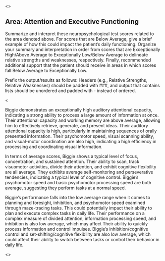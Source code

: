 <<PROMPT>>

## Area: Attention and Executive Functioning

Summarize and interpret these neuropsychological test scores related to the area
denoted above. For scores that are Below
Average, give a brief example of how this could impact the patient's daily
functioning. Organize your summary and interpretation in order from scores that
are Exceptionally High/Above Average to Exceptionally Low/Below Average to
delineate relative strengths and weaknesses, respectively. Finally, recommended
additional support that the patient should receive in areas in which scores fall
Below Average to Exceptionally Low.

Prefix the output/results as follows: Headers (e.g., Relative Strengths,
Relative Weaknesses) should be padded with ###, and output that contains lists should be
unordered and padded with - instead of ordered.

<<EXAMPLE>>

Biggie demonstrates an exceptionally high auditory attentional capacity, indicating a strong ability to process a large amount of information at once. Their attentional capacity and working memory are above average, allowing him to effectively retrieve, generate, and present ideas. Their auditory attentional capacity is high, particularly in maintaining sequences of orally presented information. Their psychomotor speed, visual scanning ability, and visual-motor coordination are also high, indicating a high efficiency in processing and coordinating visual information.

In terms of average scores, Biggie shows a typical level of focus, concentration, and sustained attention. Their ability to scan, track visuomotor activities, divide their attention, and exhibit cognitive flexibility are all average. They exhibits average self-monitoring and perseverative tendencies, indicating a typical level of cognitive control. Biggie's psychomotor speed and basic psychomotor processing speed are both average, suggesting they perform tasks at a normal speed.

Biggie's performance falls into the low average range when it comes to planning and foresight, inhibition, and psychomotor speed examined through maze-tracing tasks. This could potentially impact their ability to plan and execute complex tasks in daily life. Their performance on a complex measure of divided attention, information processing speed, and inhibition is also low average, which may affect Their ability to quickly process information and control impulses. Biggie's inhibition/cognitive control and set-shifting/cognitive flexibility are also low average, which could affect their ability to switch between tasks or control their behavior in daily life.

<<START>>
